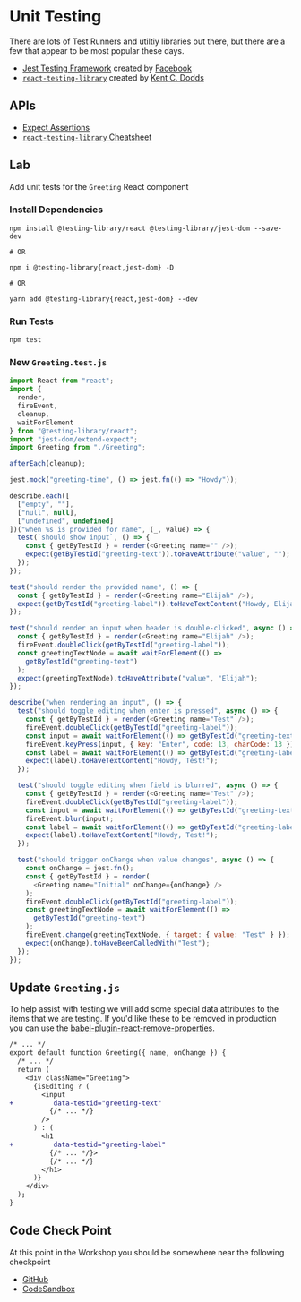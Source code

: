 # Unit Testing

<!-- https://css-tricks.com/getting-started-with-react-testing-library/ -->

There are lots of Test Runners and utiltiy libraries out there, but there are a few that appear to be most popular these days.

- [Jest Testing Framework](https://jestjs.io/) created by [Facebook](https://github.com/facebook/jest)
- [`react-testing-library`](https://github.com/testing-library/react-testing-library) created by [Kent C. Dodds](https://mobile.twitter.com/kentcdodds)

## APIs

- [Expect Assertions](https://jestjs.io/docs/en/expect)
- [`react-testing-library` Cheatsheet](https://testing-library.com/docs/react-testing-library/cheatsheet)

## Lab

Add unit tests for the `Greeting` React component

### Install Dependencies

```shell
npm install @testing-library/react @testing-library/jest-dom --save-dev

# OR

npm i @testing-library{react,jest-dom} -D

# OR

yarn add @testing-library{react,jest-dom} --dev
```

### Run Tests

```shell
npm test
```

### New `Greeting.test.js`

```js
import React from "react";
import {
  render,
  fireEvent,
  cleanup,
  waitForElement
} from "@testing-library/react";
import "jest-dom/extend-expect";
import Greeting from "./Greeting";

afterEach(cleanup);

jest.mock("greeting-time", () => jest.fn(() => "Howdy"));

describe.each([
  ["empty", ""],
  ["null", null],
  ["undefined", undefined]
])("when %s is provided for name", (_, value) => {
  test(`should show input`, () => {
    const { getByTestId } = render(<Greeting name="" />);
    expect(getByTestId("greeting-text")).toHaveAttribute("value", "");
  });
});

test("should render the provided name", () => {
  const { getByTestId } = render(<Greeting name="Elijah" />);
  expect(getByTestId("greeting-label")).toHaveTextContent("Howdy, Elijah!");
});

test("should render an input when header is double-clicked", async () => {
  const { getByTestId } = render(<Greeting name="Elijah" />);
  fireEvent.doubleClick(getByTestId("greeting-label"));
  const greetingTextNode = await waitForElement(() =>
    getByTestId("greeting-text")
  );
  expect(greetingTextNode).toHaveAttribute("value", "Elijah");
});

describe("when rendering an input", () => {
  test("should toggle editing when enter is pressed", async () => {
    const { getByTestId } = render(<Greeting name="Test" />);
    fireEvent.doubleClick(getByTestId("greeting-label"));
    const input = await waitForElement(() => getByTestId("greeting-text"));
    fireEvent.keyPress(input, { key: "Enter", code: 13, charCode: 13 });
    const label = await waitForElement(() => getByTestId("greeting-label"));
    expect(label).toHaveTextContent("Howdy, Test!");
  });

  test("should toggle editing when field is blurred", async () => {
    const { getByTestId } = render(<Greeting name="Test" />);
    fireEvent.doubleClick(getByTestId("greeting-label"));
    const input = await waitForElement(() => getByTestId("greeting-text"));
    fireEvent.blur(input);
    const label = await waitForElement(() => getByTestId("greeting-label"));
    expect(label).toHaveTextContent("Howdy, Test!");
  });

  test("should trigger onChange when value changes", async () => {
    const onChange = jest.fn();
    const { getByTestId } = render(
      <Greeting name="Initial" onChange={onChange} />
    );
    fireEvent.doubleClick(getByTestId("greeting-label"));
    const greetingTextNode = await waitForElement(() =>
      getByTestId("greeting-text")
    );
    fireEvent.change(greetingTextNode, { target: { value: "Test" } });
    expect(onChange).toHaveBeenCalledWith("Test");
  });
});
```

## Update `Greeting.js`

To help assist with testing we will add some special data attributes to the items that we are testing. If you'd like these to be removed in production you can use the [babel-plugin-react-remove-properties](https://www.npmjs.com/package/babel-plugin-react-remove-properties).

```diff
/* ... */
export default function Greeting({ name, onChange }) {
  /* ... */
  return (
    <div className="Greeting">
      {isEditing ? (
        <input
+          data-testid="greeting-text"
          {/* ... */}
        />
      ) : (
        <h1
+          data-testid="greeting-label"
          {/* ... */}>
          {/* ... */}
        </h1>
      )}
    </div>
  );
}
```

## Code Check Point

At this point in the Workshop you should be somewhere near the following checkpoint

- [GitHub](https://github.com/elijahmanor/react-fun/tree/master/packages/10-testing)
- [CodeSandbox](https://codesandbox.io/s/github/elijahmanor/react-fun/tree/master/packages/10-testing)
